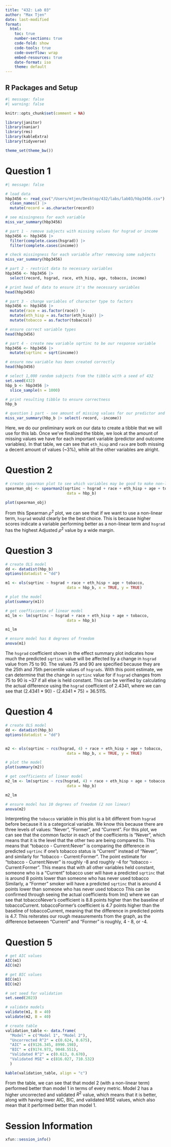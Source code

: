 ```yaml
---
title: "432: Lab 03"
author: "Max Tjen"
date: last-modified
format: 
  html:
    toc: true
    number-sections: true
    code-fold: show
    code-tools: true
    code-overflow: wrap
    embed-resources: true
    date-format: iso
    theme: default
---
```


## R Packages and Setup

```r
#| message: false
#| warning: false

knitr::opts_chunk$set(comment = NA) 

library(janitor) 
library(naniar)
library(rms)
library(kableExtra)
library(tidyverse) 

theme_set(theme_bw())
```


# Question 1

```r
#| message: false

# load data
hbp3456 <- read_csv("/Users/mtjen/Desktop/432/labs/lab03/hbp3456.csv") |>
  clean_names() |>
  mutate(record = as.character(record))

# see missingness for each variable
miss_var_summary(hbp3456)

# part 1 - remove subjects with missing values for hsgrad or income
hbp3456 <- hbp3456 |>
  filter(complete.cases(hsgrad)) |> 
  filter(complete.cases(income))

# check missingness for each variable after removing some subjects
miss_var_summary(hbp3456)

# part 2 - restrict data to necessary variables
hbp3456 <- hbp3456 |>
  select(record, hsgrad, race, eth_hisp, age, tobacco, income)

# print head of data to ensure it's the necessary variables
head(hbp3456)

# part 3 - change variables of character type to factors
hbp3456 <- hbp3456 |>
  mutate(race = as.factor(race)) |> 
  mutate(eth_hisp = as.factor(eth_hisp)) |> 
  mutate(tobacco = as.factor(tobacco))

# ensure correct variable types
head(hbp3456)

# part 4 - create new variable sqrtinc to be our response variable
hbp3456 <- hbp3456 |>
  mutate(sqrtinc = sqrt(income))

# ensure new variable has been created correctly
head(hbp3456)

# select 1,000 random subjects from the tibble with a seed of 432
set.seed(432)
hbp_b <- hbp3456 |>
  slice_sample(n = 1000)

# print resulting tibble to ensure correctness
hbp_b

# question 1 part - see amount of missing values for our predictor and outcome variables 
miss_var_summary(hbp_b |> select(-record, -income))
```

Here, we do our preliminary work on our data to create a tibble that we will use for this lab. Once we've finalized the tibble, we look at the amount of missing values we have for each important variable (predictor and outcome variables). In that table, we can see that `eth_hisp` and `race` are both missing a decent amount of values (~3%), while all the other variables are alright.


# Question 2

```r
# create spearman plot to see which variables may be good to make non-linear
spearman_obj <- spearman2(sqrtinc ~ hsgrad + race + eth_hisp + age + tobacco, 
                           data = hbp_b)

plot(spearman_obj)
```

From this Spearman $\rho^2$ plot, we can see that if we want to use a non-linear term, `hsgrad` would clearly be the best choice. This is because higher scores indicate a variable performing better as a non-linear term and `hsgrad` has the highest Adjusted $\rho^2$ value by a wide margin.


# Question 3

```r
# create OLS model
dd <- datadist(hbp_b)
options(datadist = "dd")

m1 <- ols(sqrtinc ~ hsgrad + race + eth_hisp + age + tobacco, 
                           data = hbp_b, x = TRUE, y = TRUE)

# plot the model
plot(summary(m1))

# get coefficients of linear model
m1_lm <- lm(sqrtinc ~ hsgrad + race + eth_hisp + age + tobacco, 
                           data = hbp_b)

m1_lm

# ensure model has 8 degrees of freedom
anova(m1)
```

The `hsgrad` coefficient shown in the effect summary plot indicates how much the predicted `sqrtinc` value will be affected by a change in `hsgrad` value from 75 to 90. The values 75 and 90 are specified because they are the 25th and 75th percentile values of `hsgrads`. With this point estimate, we can determine that the change in `sqrtinc` value for if `hsgrad` changes from 75 to 90 is ~37 if all else is held constant. This can be verified by calculating the actual difference using the `hsgrad` coefficient of 2.4341, where we can see that (2.4341 * 90) - (2.4341 * 75) = 36.5115.


# Question 4

```r
# create OLS model
dd <- datadist(hbp_b)
options(datadist = "dd")


m2 <- ols(sqrtinc ~ rcs(hsgrad, 4) + race + eth_hisp + age + tobacco, 
                           data = hbp_b, x = TRUE, y = TRUE)

# plot the model
plot(summary(m2))

# get coefficients of linear model
m2_lm <- lm(sqrtinc ~ rcs(hsgrad, 4) + race + eth_hisp + age + tobacco, 
                           data = hbp_b)

m2_lm

# ensure model has 10 degrees of freedom (2 non linear)
anova(m2)
```

Interpreting the `tobacco` variable in this plot is a bit different from `hsgrad` before because it is a categorical variable. We know this because there are three levels of values: "Never", "Former", and "Current". For this plot, we can see that the common factor in each of the coefficients is "Never", which means that it is the level that the other two are being compared to. This means that "tobacco - Current:Never" is comparing the difference in predicted `sqrtinc` if one's tobacco status is "Current" instead of "Never", and similarly for "tobacco - Current:Former". The point estimate for "tobacco - Current:Never" is roughly -8 and roughly -4 for "tobacco - Current:Former". This means that with all other variables held constant, someone who is a "Current" tobacco user will have a predicted `sqrtinc` that is around 8 points lower than someone who has never used tobacco Similarly, a "Former" smoker will have a predicted `sqrtinc` that is around 4 points lower than someone who has never used tobacco This can be confirmed through seeing the actual coefficients from lm() where we can see that tobaccoNever's coefficient is 8.8 points higher than the baseline of tobaccoCurrent. tobaccoFormer's coefficient is 4.7 points higher than the baseline of tobaccoCurrent, meaning that the difference in predicted points is 4.7. This reiterates our rough measurements from the graph, as the difference betweeen "Current" and "Former" is roughly, 4 - 8, or -4.


# Question 5

```r
# get AIC values
AIC(m1)
AIC(m2)

# get BIC values
BIC(m1)
BIC(m2)

# set seed for validation
set.seed(2023)

# validate models
validate(m1, B = 40)
validate(m2, B = 40)
```

```r
# create table
validation_table <- data.frame(
  "Model" = c("Model 1", "Model 2"),
  "Uncorrected R^2" = c(0.624, 0.675),
  "AIC" = c(9126.345, 8990.198),
  "BIC" = c(9174.973, 9048.551),
  "Validated R^2" = c(0.613, 0.670),
  "Validated MSE" = c(816.027, 710.532)
  )

kable(validation_table, align = "c")
```

From the table, we can see that that model 2 (with a non-linear term) performed better than model 1 in terms of every metric. Model 2 has a higher uncorrected and validated $R^2$ value, which means that it is better, along with having lower AIC, BIC, and validated MSE values, which also mean that it performed better than model 1.


# Session Information

```r
xfun::session_info()
```
